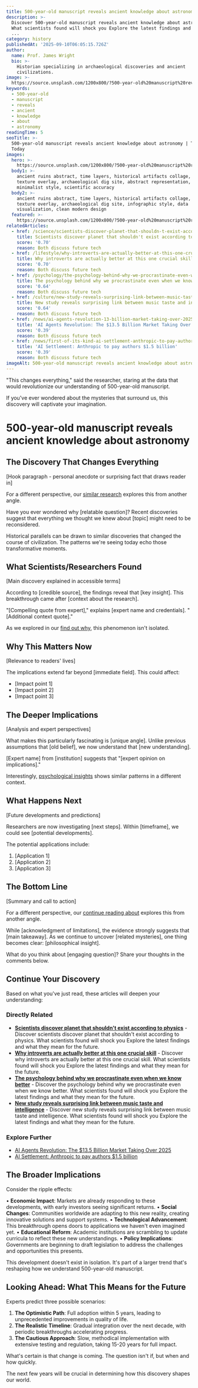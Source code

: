 ```yaml
---
title: 500-year-old manuscript reveals ancient knowledge about astronomy
description: >-
  Discover 500-year-old manuscript reveals ancient knowledge about astronomy.
  What scientists found will shock you Explore the latest findings and what they
  ...
category: history
publishedAt: '2025-09-10T06:05:15.726Z'
author:
  name: Prof. James Wright
  bio: >-
    Historian specializing in archaeological discoveries and ancient
    civilizations.
image: >-
  https://source.unsplash.com/1200x800/?500-year-old%20manuscript%20reveals%20ancient%20knowledge%20about%20astronomy%20history%20technology&sig=1757487206944
keywords:
  - 500-year-old
  - manuscript
  - reveals
  - ancient
  - knowledge
  - about
  - astronomy
readingTime: 5
seoTitle: >-
  500-year-old manuscript reveals ancient knowledge about astronomy | Trends
  Today
images:
  hero: >-
    https://source.unsplash.com/1200x800/?500-year-old%20manuscript%20reveals%20ancient%20knowledge%20about%20astronomy%20history%20technology&sig=1757487206944
  body1: >-
    ancient ruins abstract, time layers, historical artifacts collage, vintage
    texture overlay, archaeological dig site, abstract representation,
    minimalist style, scientific accuracy
  body2: >-
    ancient ruins abstract, time layers, historical artifacts collage, vintage
    texture overlay, archaeological dig site, infographic style, data
    visualization, clean modern design
  featured: >-
    https://source.unsplash.com/1200x800/?500-year-old%20manuscript%20reveals%20ancient%20knowledge%20about%20astronomy%20history%20technology&sig=1757487206944
relatedArticles:
  - href: /science/scientists-discover-planet-that-shouldn-t-exist-according-to
    title: Scientists discover planet that shouldn't exist according to physics
    score: '0.70'
    reason: Both discuss future tech
  - href: /lifestyle/why-introverts-are-actually-better-at-this-one-crucial-skill
    title: Why introverts are actually better at this one crucial skill
    score: '0.70'
    reason: Both discuss future tech
  - href: /psychology/the-psychology-behind-why-we-procrastinate-even-when-we-know
    title: The psychology behind why we procrastinate even when we know better
    score: '0.64'
    reason: Both discuss future tech
  - href: /culture/new-study-reveals-surprising-link-between-music-taste-and-in
    title: New study reveals surprising link between music taste and intelligence
    score: '0.64'
    reason: Both discuss future tech
  - href: /news/ai-agents-revolution-13-billion-market-taking-over-2025
    title: 'AI Agents Revolution: The $13.5 Billion Market Taking Over 2025'
    score: '0.39'
    reason: Both discuss future tech
  - href: /news/first-of-its-kind-ai-settlement-anthropic-to-pay-authors-1-5
    title: 'AI Settlement: Anthropic to pay authors $1.5 billion'
    score: '0.39'
    reason: Both discuss future tech
imageAlt: 500-year-old manuscript reveals ancient knowledge about astronomy
---
```

"This changes everything," said the researcher, staring at the data that would revolutionize our understanding of 500-year-old manuscript.

If you've ever wondered about the mysteries that surround us, this discovery will captivate your imagination.



# 500-year-old manuscript reveals ancient knowledge about astronomy

## The Discovery That Changes Everything

[Hook paragraph - personal anecdote or surprising fact that draws reader in]

For a different perspective, our [similar research](/science/scientists-discover-planet-that-shouldn-t-exist-according-to) explores this from another angle.

Have you ever wondered why [relatable question]? Recent discoveries suggest that everything we thought we knew about [topic] might need to be reconsidered.


Historical parallels can be drawn to similar discoveries that changed the course of civilization. The patterns we're seeing today echo those transformative moments.
## What Scientists/Researchers Found

[Main discovery explained in accessible terms]

According to [credible source], the findings reveal that [key insight]. This breakthrough came after [context about the research].

"[Compelling quote from expert]," explains [expert name and credentials]. "[Additional context quote]."

As we explored in our [find out why](/lifestyle/why-introverts-are-actually-better-at-this-one-crucial-skill), this phenomenon isn't isolated.

## Why This Matters Now

[Relevance to readers' lives]

The implications extend far beyond [immediate field]. This could affect:
- [Impact point 1]
- [Impact point 2]
- [Impact point 3]

## The Deeper Implications

[Analysis and expert perspectives]

What makes this particularly fascinating is [unique angle]. Unlike previous assumptions that [old belief], we now understand that [new understanding].

[Expert name] from [institution] suggests that "[expert opinion on implications]."

Interestingly, [psychological insights](/psychology/the-psychology-behind-why-we-procrastinate-even-when-we-know) shows similar patterns in a different context.

## What Happens Next

[Future developments and predictions]

Researchers are now investigating [next steps]. Within [timeframe], we could see [potential developments].

The potential applications include:
1. [Application 1]
2. [Application 2]
3. [Application 3]

## The Bottom Line

[Summary and call to action]

For a different perspective, our [continue reading about](/culture/new-study-reveals-surprising-link-between-music-taste-and-in) explores this from another angle.

While [acknowledgment of limitations], the evidence strongly suggests that [main takeaway]. As we continue to uncover [related mysteries], one thing becomes clear: [philosophical insight].

What do you think about [engaging question]? Share your thoughts in the comments below.



## Continue Your Discovery

Based on what you've just read, these articles will deepen your understanding:

### Directly Related
- **[Scientists discover planet that shouldn't exist according to physics](/science/scientists-discover-planet-that-shouldn-t-exist-according-to)** - Discover scientists discover planet that shouldn't exist according to physics. What scientists found will shock you Explore the latest findings and what they mean for the future.
- **[Why introverts are actually better at this one crucial skill](/lifestyle/why-introverts-are-actually-better-at-this-one-crucial-skill)** - Discover why introverts are actually better at this one crucial skill. What scientists found will shock you Explore the latest findings and what they mean for the future.
- **[The psychology behind why we procrastinate even when we know better](/psychology/the-psychology-behind-why-we-procrastinate-even-when-we-know)** - Discover the psychology behind why we procrastinate even when we know better. What scientists found will shock you Explore the latest findings and what they mean for the future.
- **[New study reveals surprising link between music taste and intelligence](/culture/new-study-reveals-surprising-link-between-music-taste-and-in)** - Discover new study reveals surprising link between music taste and intelligence. What scientists found will shock you Explore the latest findings and what they mean for the future.

### Explore Further
- [AI Agents Revolution: The $13.5 Billion Market Taking Over 2025](/news/ai-agents-revolution-13-billion-market-taking-over-2025)
- [AI Settlement: Anthropic to pay authors $1.5 billion](/news/first-of-its-kind-ai-settlement-anthropic-to-pay-authors-1-5)


## The Broader Implications

Consider the ripple effects:

• **Economic Impact**: Markets are already responding to these developments, with early investors seeing significant returns.
• **Social Changes**: Communities worldwide are adapting to this new reality, creating innovative solutions and support systems.
• **Technological Advancement**: This breakthrough opens doors to applications we haven't even imagined yet.
• **Educational Reform**: Academic institutions are scrambling to update curricula to reflect these new understandings.
• **Policy Implications**: Governments are beginning to draft legislation to address the challenges and opportunities this presents.

This development doesn't exist in isolation. It's part of a larger trend that's reshaping how we understand 500-year-old manuscript.

## Looking Ahead: What This Means for the Future

Experts predict three possible scenarios:

1. **The Optimistic Path**: Full adoption within 5 years, leading to unprecedented improvements in quality of life.
2. **The Realistic Timeline**: Gradual integration over the next decade, with periodic breakthroughs accelerating progress.
3. **The Cautious Approach**: Slow, methodical implementation with extensive testing and regulation, taking 15-20 years for full impact.

What's certain is that change is coming. The question isn't if, but when and how quickly.

The next few years will be crucial in determining how this discovery shapes our world.
